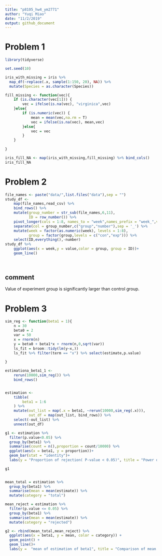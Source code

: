 ```yaml
---
title: "p8105_hw4_ym2771"
author: "Yuqi Miao"
date: "11/2/2019"
output: github_document
---
```



# Problem 1

```r
library(tidyverse)

set.seed(10)

iris_with_missing = iris %>% 
  map_df(~replace(.x, sample(1:150, 20), NA)) %>%
  mutate(Species = as.character(Species))
```

```r
fill_missing <- function(vec){
    if (is.character(vec[1])) {
        vec = ifelse(is.na(vec), "virginica",vec)
    }else{
        if (is.numeric(vec)) {
            mean = mean(vec,na.rm = T)
            vec = ifelse(is.na(vec), mean,vec)
        }else{
            vec = vec
        }
    }
        
}

iris_fill_NA <- map(iris_with_missing,fill_missing) %>% bind_cols()
iris_fill_NA    

```

# Problem 2

```r
file_names <- paste("data/",list.files("data"),sep = "")
study_df <- 
    map(file_names,read_csv) %>% 
    bind_rows() %>% 
    mutate(group_number = str_sub(file_names,6,11),
           ID = row_number()) %>% 
    pivot_longer(cols = 1:8, names_to = "week",names_prefix = "week_",values_to = "value") %>% 
    separate(col = group_number,c("group","number"),sep = '_') %>% 
    mutate(week = factor(as.numeric(week), levels = 1:8),
           group = factor(group,levels = c("con","exp"))) %>% 
    select(ID,everything(),-number)
study_df %>% 
    ggplot(aes(x = week,y = value,color = group, group = ID))+
    geom_line()
  
  
```

## comment
 Value of experiment group is significantly larger than control group.


# Problem 3


```r
sim_reg <- function(beta1 = 1){
    n = 30
    beta0 = 2
    var = 50
    x = rnorm(n)
    y = beta0 + beta1*x + rnorm(n,0,sqrt(var))
    ls_fit = broom::tidy(lm(y~x,))
    ls_fit %>% filter(term == "x") %>% select(estimate,p.value)
    
}

estimationa_beta1_1 <- 
    rerun(10000,sim_reg()) %>% 
    bind_rows()


estimation <- 
    tibble(
        beta1 = 1:6
    ) %>% 
    mutate(out_list = map(.x = beta1, ~rerun(10000,sim_reg(.x))),
           out_df = map(out_list, bind_rows)) %>% 
    select(-out_list) %>% 
    unnest(out_df)
```


```r
g1 <- estimation %>% 
  filter(p.value<0.05) %>% 
  group_by(beta1) %>% 
  summarise(count = n(),proportion = count/10000) %>% 
  ggplot(aes(x = beta1, y = proportion))+
  geom_bar(stat = "identity")+
  labs(y = "Proportion of rejection( P-value < 0.05)", title = "Power of different effective size")

g1
    
```

```r
mean_total = estimation %>% 
  group_by(beta1) %>% 
  summarise(mean = mean(estimate)) %>% 
  mutate(category = "total")

mean_reject = estimation %>% 
  filter(p.value <= 0.05) %>% 
  group_by(beta1) %>% 
  summarise(mean = mean(estimate)) %>% 
  mutate(category = "rejected")

g2 <- rbind(mean_total,mean_reject) %>% 
  ggplot(aes(x = beta1, y = mean, color = category)) +
  geom_point() +
  geom_line()+
  labs(y =  "mean of estimation of beta1", title = "Comparison of mean estimation beta1 in total and rejected group.")

  
```


